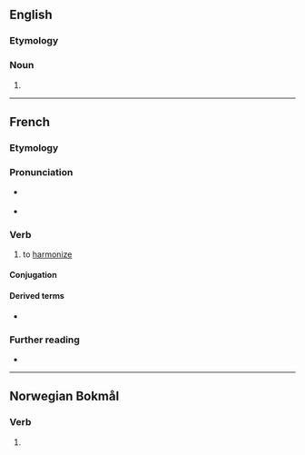==English==

===Etymology===
{{suffix|en|harmonise|er|id2=agent noun}}

===Noun===
{{en-noun}}

# {{standard spelling of|en|from=non-Oxford British spelling|harmonizer}}

----

==French==

===Etymology===
{{af|fr|harmonie|-iser}}

===Pronunciation===
* {{fr-muteh}} {{fr-IPA}}
* {{audio|fr|Fr-harmoniser.ogg|Audio ("s'harmoniser")}}

===Verb===
{{fr-verb}}

# to [[harmonize]]

====Conjugation====
{{fr-conj-auto}}

====Derived terms====
* {{l|fr|harmonisation}}

===Further reading===
* {{R:TLFi}}

----

==Norwegian Bokmål==

===Verb===
{{nb-verb-form}}

# {{imperative of|nb|harmonisere}}